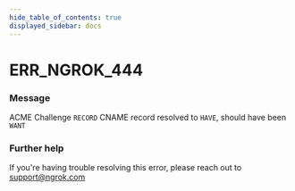 ```yaml
---
hide_table_of_contents: true
displayed_sidebar: docs
---
```



# ERR_NGROK_444

### Message

ACME Challenge `RECORD` CNAME record resolved to `HAVE`, should have been `WANT`

<ErrorDetails error="err_ngrok_444" />

### Further help

If you're having trouble resolving this error, please reach out to [support@ngrok.com](mailto:support@ngrok.com?subject=Help%20with%20ERR_NGROK_444)

